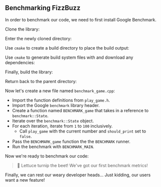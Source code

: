 
## Benchmarking FizzBuzz

In order to benchmark our code, we need to first install Google Benchmark.

Clone the library:

<GitClone />

Enter the newly cloned directory:

<CdBenchmark />

Use `cmake` to create a build directory to place the build output:

<CmakeMakeDirectory />

Use `cmake` to generate build system files with and download any dependencies:

<CmakeCmake />

Finally, build the library:

<CmakeRelease />

Return back to the parent directory:

<CdBack />

Now let's create a new file named `benchmark_game.cpp`:

<BenchmarkGameCode />

- Import the function definitions from `play_game.h`.
- Import the Google `benchmark` library header.
- Create a function named `BENCHMARK_game` that takes in a reference to `benchmark::State`.
- Iterate over the `benchmark::State` object.
- For each iteration, iterate from `1` to `100` inclusively.
  - Call `play_game` with the current number and `should_print` set to `false`.
- Pass the `BENCHMARK_game` function the the `BENCHMARK` runner.
- Run the benchmark with `BENCHMARK_MAIN`.

Now we're ready to benchmark our code:

<BenchmarkGameOutput />

> 🐰 Lettuce turnip the beet! We've got our first benchmark metrics!

Finally, we can rest our weary developer heads...
Just kidding, our users want a new feature!
